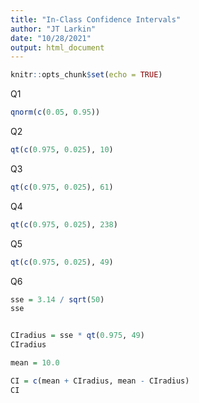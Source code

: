 ```yaml
---
title: "In-Class Confidence Intervals"
author: "JT Larkin"
date: "10/28/2021"
output: html_document
---
```


```r
knitr::opts_chunk$set(echo = TRUE)
```


Q1
```r
qnorm(c(0.05, 0.95))
```

Q2
```r
qt(c(0.975, 0.025), 10)

```

Q3
```r
qt(c(0.975, 0.025), 61)
```

Q4
```r
qt(c(0.975, 0.025), 238)
```
Q5
```r
qt(c(0.975, 0.025), 49)
```

Q6
```r
sse = 3.14 / sqrt(50)
sse


CIradius = sse * qt(0.975, 49)
CIradius

mean = 10.0

CI = c(mean + CIradius, mean - CIradius)
CI
```

